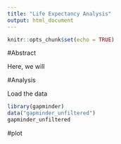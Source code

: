 ```yaml
---
title: "Life Expectancy Analysis"
output: html_document
---
```


```r
knitr::opts_chunk$set(echo = TRUE)
```

#Abstract

Here, we will 

#Analysis

Load the data
```r
library(gapminder)
data("gapminder_unfiltered")
gapminder_unfiltered
```

#plot














